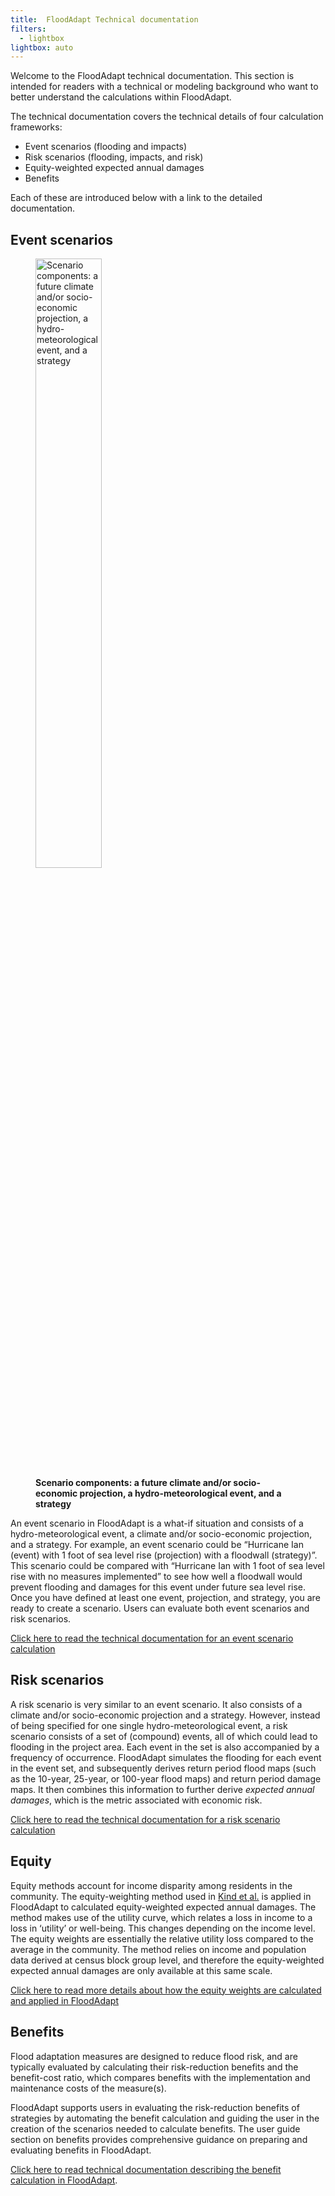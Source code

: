 ```yaml
---
title: 	FloodAdapt Technical documentation
filters:
  - lightbox
lightbox: auto
---
```

Welcome to the FloodAdapt technical documentation. This section is intended for readers with a technical or modeling background who want to better understand the calculations within FloodAdapt.

The technical documentation covers the technical details of four calculation frameworks:

* Event scenarios (flooding and impacts)
* Risk scenarios (flooding, impacts, and risk)
* Equity-weighted expected annual damages
* Benefits

Each of these are introduced below with a link to the detailed documentation.

## Event scenarios

![**Scenario components: a future climate and/or socio-economic projection, a hydro-meteorological event, and a strategy**](C:/Users/rautenba/repos/FloodAdapt/docs/_static/images/Scenario_cartoon.png){width=50% fig-align='left' #fig-scenarioCartoon}

An event scenario in FloodAdapt is a what-if situation and consists of a hydro-meteorological event, a climate and/or socio-economic projection, and a strategy. For example, an event scenario could be “Hurricane Ian (event) with 1 foot of sea level rise (projection) with a floodwall (strategy)”. This scenario could be compared with “Hurricane Ian with 1 foot of sea level rise with no measures implemented” to see how well a floodwall would prevent flooding and damages for this event under future sea level rise. Once you have defined at least one event, projection, and strategy, you are ready to create a scenario. Users can evaluate both event scenarios and risk scenarios.

[Click here to read the technical documentation for an event scenario calculation](EventScenario.qmd)

## Risk scenarios
A risk scenario is very similar to an event scenario. It also consists of a climate and/or socio-economic projection and a strategy. However, instead of being specified for one single hydro-meteorological event, a risk scenario consists of a set of (compound) events, all of which could lead to flooding in the project area. Each event in the set is also accompanied by a frequency of occurrence. FloodAdapt simulates the flooding for each event in the event set, and subsequently derives return period flood maps (such as the 10-year, 25-year, or 100-year flood maps) and return period damage maps. It then combines this information to further derive *expected annual damages*, which is the metric associated with economic risk.

[Click here to read the technical documentation for a risk scenario calculation](RiskScenario.qmd)

## Equity
Equity methods account for income disparity among residents in the community. The equity-weighting method used in [Kind et al.](https://wires.onlinelibrary.wiley.com/doi/full/10.1002/wcc.446) is applied in FloodAdapt to calculated equity-weighted expected annual damages. The method makes use of the utility curve, which relates a loss in income to a loss in 'utility' or well-being. This changes depending on the income level. The equity weights are essentially the relative utility loss compared to the average in the community. The method relies on income and population data derived at census block group level, and therefore the equity-weighted expected annual damages are only available at this same scale.

[Click here to read more details about how the equity weights are calculated and applied in FloodAdapt](EquityCalc.qmd)

## Benefits
Flood adaptation measures are designed to reduce flood risk, and are typically evaluated by calculating their risk-reduction benefits and the benefit-cost ratio, which compares benefits with the implementation and maintenance costs of the measure(s).

FloodAdapt supports users in evaluating the risk-reduction benefits of strategies by automating the benefit calculation and guiding the user in the creation of the scenarios needed to calculate benefits. The user guide section on benefits provides comprehensive guidance on preparing and evaluating benefits in FloodAdapt.

[Click here to read technical documentation describing the benefit calculation in FloodAdapt](BenefitCalc.qmd).
